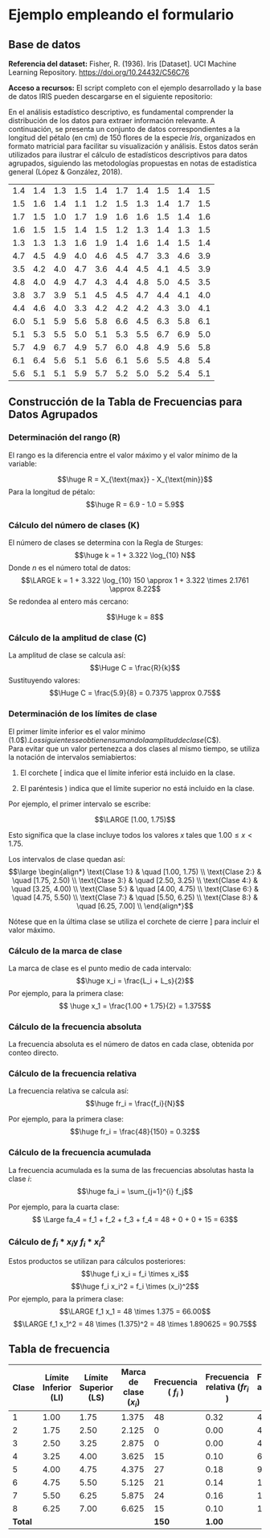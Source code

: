 # Ejemplo empleando el formulario

## Base de datos

**Referencia del dataset:** Fisher, R. (1936). Iris \[Dataset\]. UCI Machine Learning Repository. <https://doi.org/10.24432/C56C76>

**Acceso a recursos:** El script completo con el ejemplo desarrollado y la base de datos IRIS pueden descargarse en el siguiente repositorio:

En el análisis estadístico descriptivo, es fundamental comprender la distribución de los datos para extraer información relevante. A continuación, se presenta un conjunto de datos correspondientes a la longitud del pétalo (en cm) de 150 flores de la especie *Iris*, organizados en formato matricial para facilitar su visualización y análisis. Estos datos serán utilizados para ilustrar el cálculo de estadísticos descriptivos para datos agrupados, siguiendo las metodologías propuestas en notas de estadística general (López & González, 2018).

|     |     |     |     |     |     |     |     |     |     |
|-----|-----|-----|-----|-----|-----|-----|-----|-----|-----|
| 1.4 | 1.4 | 1.3 | 1.5 | 1.4 | 1.7 | 1.4 | 1.5 | 1.4 | 1.5 |
| 1.5 | 1.6 | 1.4 | 1.1 | 1.2 | 1.5 | 1.3 | 1.4 | 1.7 | 1.5 |
| 1.7 | 1.5 | 1.0 | 1.7 | 1.9 | 1.6 | 1.6 | 1.5 | 1.4 | 1.6 |
| 1.6 | 1.5 | 1.5 | 1.4 | 1.5 | 1.2 | 1.3 | 1.4 | 1.3 | 1.5 |
| 1.3 | 1.3 | 1.3 | 1.6 | 1.9 | 1.4 | 1.6 | 1.4 | 1.5 | 1.4 |
| 4.7 | 4.5 | 4.9 | 4.0 | 4.6 | 4.5 | 4.7 | 3.3 | 4.6 | 3.9 |
| 3.5 | 4.2 | 4.0 | 4.7 | 3.6 | 4.4 | 4.5 | 4.1 | 4.5 | 3.9 |
| 4.8 | 4.0 | 4.9 | 4.7 | 4.3 | 4.4 | 4.8 | 5.0 | 4.5 | 3.5 |
| 3.8 | 3.7 | 3.9 | 5.1 | 4.5 | 4.5 | 4.7 | 4.4 | 4.1 | 4.0 |
| 4.4 | 4.6 | 4.0 | 3.3 | 4.2 | 4.2 | 4.2 | 4.3 | 3.0 | 4.1 |
| 6.0 | 5.1 | 5.9 | 5.6 | 5.8 | 6.6 | 4.5 | 6.3 | 5.8 | 6.1 |
| 5.1 | 5.3 | 5.5 | 5.0 | 5.1 | 5.3 | 5.5 | 6.7 | 6.9 | 5.0 |
| 5.7 | 4.9 | 6.7 | 4.9 | 5.7 | 6.0 | 4.8 | 4.9 | 5.6 | 5.8 |
| 6.1 | 6.4 | 5.6 | 5.1 | 5.6 | 6.1 | 5.6 | 5.5 | 4.8 | 5.4 |
| 5.6 | 5.1 | 5.1 | 5.9 | 5.7 | 5.2 | 5.0 | 5.2 | 5.4 | 5.1 |

## Construcción de la Tabla de Frecuencias para Datos Agrupados

### Determinación del rango (R)

El rango es la diferencia entre el valor máximo y el valor mínimo de la variable:

$$\huge R = X_{\text{max}} - X_{\text{min}}$$ Para la longitud de pétalo: $$\huge R = 6.9 - 1.0 = 5.9$$

### Cálculo del número de clases (K)

El número de clases se determina con la Regla de Sturges: $$\huge k = 1 + 3.322 \log_{10} N$$ Donde $n$ es el número total de datos: $$\LARGE k = 1 + 3.322 \log_{10} 150 \approx 1 + 3.322 \times 2.1761 \approx 8.22$$ Se redondea al entero más cercano:

$$\Huge k = 8$$

### Cálculo de la amplitud de clase (C)

La amplitud de clase se calcula así: $$\Huge C = \frac{R}{k}$$ Sustituyendo valores: $$\Huge C = \frac{5.9}{8} = 0.7375 \approx 0.75$$

### Determinación de los límites de clase

El primer límite inferior es el valor mínimo ($1.0\$). Los siguientes se obtienen sumando la amplitud de clase ($C\$).\
Para evitar que un valor pertenezca a dos clases al mismo tiempo, se utiliza la notación de intervalos semiabiertos:

1.  El corchete $[$ indica que el límite inferior está incluido en la clase.

2.  El paréntesis $)$ indica que el límite superior no está incluido en la clase.

Por ejemplo, el primer intervalo se escribe:

$$\LARGE [1.00, 1.75)$$

Esto significa que la clase incluye todos los valores $x$ tales que $1.00≤x<1.75$.

Los intervalos de clase quedan así: $$\large \begin{align*}
\text{Clase 1:} & \quad [1.00, 1.75) \\
\text{Clase 2:} & \quad [1.75, 2.50) \\
\text{Clase 3:} & \quad [2.50, 3.25) \\
\text{Clase 4:} & \quad [3.25, 4.00) \\
\text{Clase 5:} & \quad [4.00, 4.75) \\
\text{Clase 6:} & \quad [4.75, 5.50) \\
\text{Clase 7:} & \quad [5.50, 6.25) \\
\text{Clase 8:} & \quad [6.25, 7.00] \\
\end{align*}$$

Nótese que en la última clase se utiliza el corchete de cierre $]$ para incluir el valor máximo.

### Cálculo de la marca de clase

La marca de clase es el punto medio de cada intervalo: $$\huge x_i = \frac{L_i + L_s}{2}$$ Por ejemplo, para la primera clase: $$ \huge x_1 = \frac{1.00 + 1.75}{2} = 1.375$$

### Cálculo de la frecuencia absoluta

La frecuencia absoluta es el número de datos en cada clase, obtenida por conteo directo.

### Cálculo de la frecuencia relativa

La frecuencia relativa se calcula así: $$\huge fr_i = \frac{f_i}{N}$$

Por ejemplo, para la primera clase: $$\huge fr_i = \frac{48}{150} = 0.32$$

### Cálculo de la frecuencia acumulada

La frecuencia acumulada es la suma de las frecuencias absolutas hasta la clase $i$: $$\huge fa_i = \sum_{j=1}^{i} f_j$$

Por ejemplo, para la cuarta clase: $$ \Large fa_4 = f_1 + f_2 + f_3 + f_4 = 48 + 0 + 0 + 15 = 63$$

### Cálculo de $f_i*x_i$​ y $f_i*x_i^2$

Estos productos se utilizan para cálculos posteriores: $$\huge f_i x_i = f_i \times x_i$$ $$\huge f_i x_i^2 = f_i \times (x_i)^2$$ Por ejemplo, para la primera clase: $$\LARGE f_1 x_1 = 48 \times 1.375 = 66.00$$ $$\LARGE f_1 x_1^2 = 48 \times (1.375)^2 = 48 \times 1.890625 = 90.75$$

## Tabla de frecuencia

| Clase | Límite Inferior (LI) | Límite Superior (LS) | Marca de clase ($x_i$) | Frecuencia ( $f_i$ ​) | Frecuencia relativa ($fr_i$​) | Frecuencia acumulada ($fa_i$) | $f_i x_i$ | $f_i x_i^2$ |
|----|----|----|----|----|----|----|----|----|
| 1 | 1.00 | 1.75 | 1.375 | 48 | 0.32 | 48 | 66.000 | 90.750 |
| 2 | 1.75 | 2.50 | 2.125 | 0 | 0.00 | 48 | 0.000 | 0.000 |
| 3 | 2.50 | 3.25 | 2.875 | 0 | 0.00 | 48 | 0.000 | 0.000 |
| 4 | 3.25 | 4.00 | 3.625 | 15 | 0.10 | 63 | 54.375 | 197.156 |
| 5 | 4.00 | 4.75 | 4.375 | 27 | 0.18 | 90 | 118.125 | 516.891 |
| 6 | 4.75 | 5.50 | 5.125 | 21 | 0.14 | 111 | 107.625 | 551.641 |
| 7 | 5.50 | 6.25 | 5.875 | 24 | 0.16 | 135 | 141.000 | 828.375 |
| 8 | 6.25 | 7.00 | 6.625 | 15 | 0.10 | 150 | 99.375 | 658.359 |
| **Total** |  |  |  | **150** | **1.00** |  | **586.500** | **2843.172** |
